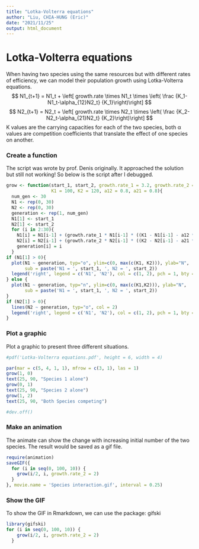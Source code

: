 ```yaml
---
title: "Lotka-Volterra equations"
author: "Liu, CHIA-HUNG (Eric)"
date: "2021/11/25"
output: html_document
---
```


# Lotka-Volterra equations
When having two species using the same resources but with different rates of efficiency, we can model their population growth using Lotka-Volterra equations. 
$$ N1_{t+1} = N1_t + \left[ growth.rate \times N1_t \times \left( \frac {K_1-N1_t-\alpha_{12}N2_t} {K_1}\right)\right] $$ 
$$ N2_{t+1} = N2_t + \left[ growth.rate \times N2_t \times \left( \frac {K_2-N2_t-\alpha_{21}N2_t} {K_2}\right)\right] $$
K values are the carrying capacities for each of the two species, both α values are competition coefficients that translate the effect of one species on another. 

### Create a function
The script was wrote by prof. Denis originally. It approached the solution but still not working! So below is the script after I debugged. 

```r
grow <- function(start_1, start_2, growth.rate_1 = 3.2, growth.rate_2 = 1.2,
                 K1 = 100, K2 = 120, a12 = 0.8, a21 = 0.8){
  num_gen <- 30
  N1 <- rep(0, 30)
  N2 <- rep(0, 30)
  generation <- rep(1, num_gen)
  N1[1] <- start_1
  N2[1] <- start_2
  for (i in 2:30){
    N1[i] = N1[i-1] + (growth.rate_1 * N1[i-1] * ((K1 - N1[i-1] - a12 * N2[i-1]) / K1))
    N2[i] = N2[i-1] + (growth.rate_2 * N2[i-1] * ((K2 - N2[i-1] - a21 * N1[i-1]) / K2))
    generation[i] = i
  }
if (N1[1] > 0){
  plot(N1 ~ generation, typ="o", ylim=c(0, max(c(K1, K2))), ylab="N",
       sub = paste('N1 = ', start_1, ', N2 = ', start_2))
  legend('right', legend = c('N1', 'N2'), col = c(1, 2), pch = 1, bty = 'n')
} else {
  plot(N1 ~ generation, typ="n", ylim=c(0, max(c(K1,K2))), ylab="N",
       sub = paste('N1 = ', start_1, ', N2 = ', start_2))
}
if (N2[1] > 0){
  lines(N2 ~ generation, typ="o", col = 2)
  legend('right', legend = c('N1', 'N2'), col = c(1, 2), pch = 1, bty = 'n')}
}

```

### Plot a graphic
Plot a graphic to present three different situations.
```r
#pdf('Lotka-Volterra equations.pdf', height = 6, width = 4)

par(mar = c(5, 4, 1, 1), mfrow = c(3, 1), las = 1)
grow(1, 0)
text(25, 90, "Species 1 alone")
grow(0, 1)
text(25, 90, "Species 2 alone")
grow(1, 2)
text(25, 90, "Both Species competing")

#dev.off()

```

### Make an animation
The animate can show the change with increasing initial number of the two species. The result would be saved as a gif file.
```r
require(animation)
saveGIF({
  for (i in seq(0, 100, 10)) {
    grow(i/2, i, growth.rate_2 = 2)
  }
}, movie.name = 'Species interaction.gif', interval = 0.25)

```

### Show the GIF
To show the GIF in Rmarkdown, we can use the package: gifski
```r
library(gifski)
for (i in seq(0, 100, 10)) {
    grow(i/2, i, growth.rate_2 = 2)
  }
```
